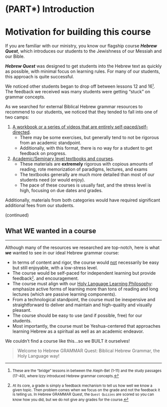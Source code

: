 # (PART\*) Introduction {-}

# Motivation for building this course {- #motivation}

If you are familiar with our ministry, you know our flagship course ***Hebrew Quest***, which introduces our students to the Jewishness of our Messiah and our Bible.

***Hebrew Quest*** was designed to get students into the Hebrew text as quickly as possible, with minimal focus on learning rules. For many of our students, this approach is quite successful. 

We noticed other students began to drop off between lessons 12 and 16<small>^[<small>These are the "bridge" lessons in between the Aleph-Bet (1-11) and the study passages (17-40), where Izzy introduced Hebrew grammar concepts.</small>]</small>. The feedback we received was many students were getting "stuck" on grammar concepts.

As we searched for external Biblical Hebrew grammar resources to recommend to our students, we noticed that they tended to fall into one of two camps:

1. <u>A workbook or a series of videos that are entirely self-paced/self-directed</u>. 
    * There may be some exercises, but generally tend to not be rigorous from an academic standpoint.
    * Additionally, with this format, there is no way for a student to get feedback on progress.
    
2. <u>Academic/Seminary level textbooks and courses</u>. 
    * These materials are __extremely__ rigorous with copious amounts of reading, rote memorization of paradigms, lectures, and exams
    * The textbooks generally are much more detailed than most of our students need (or would enjoy).
    * The pace of these courses is usually fast, and the stress level is high, focusing on due dates and grades.

Additionally, materials from both categories would have required significant additional fees from our students.

(continued)

## What WE wanted in a course {-}

---

Although many of the resources we researched are top-notch, here is what ***we*** wanted to see in our ideal Hebrew grammar course:

* In terms of content and rigor, the course would <u>not</u> necessarily be easy but still enjoyable, with a low-stress level.
* The course would be self-paced for independent learning but provide feedback<small>^[<small>At its core, a grade is simply a feedback mechanism to tell us how well we know a given topic. Then problem comes when we focus on the grade and not the feedback it is telling us. In Hebrew GRAMMAR Quest, the `Quest Quizzes` are scored so you can know how you did, but we do not give any grades for the course.</small>]</small>. and encouragement.
* The course must align with our [Holy Language Learning Philosophy](https://holylanguage.com/learning-philosophy.php): emphasize active forms of learning more than tons of reading and long lectures (which are passive learning components).
* From a technological standpoint, the course must be inexpensive and straightforward to deliver and maintain and high-quality and visually pleasant.
* The course should be easy to use (and if possible, free) for our students.
* Most importantly, the course must be Yeshua-centered that approaches learning Hebrew as a spiritual as well as an academic endeavor.

We couldn't find a course like this...so we BUILT it ourselves!

> Welcome to Hebrew GRAMMAR Quest: Biblical Hebrew Grammar, the Holy Language way!

